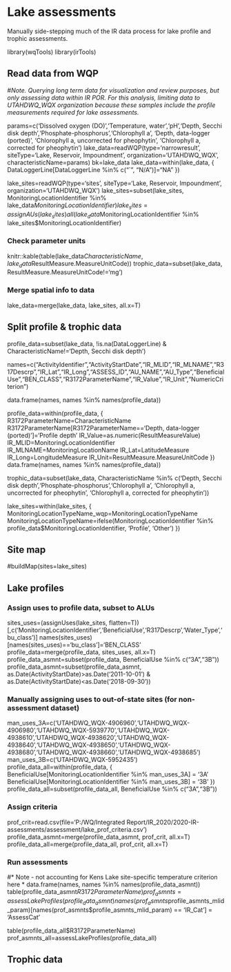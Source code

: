 # Lake assessments
Manually side-stepping much of the IR data process for lake profile and trophic assessments.

library(wqTools)
library(irTools)

## Read data from WQP
#*Note. Querying long term data for visualization and review purposes, but only assessing data within IR POR. For this analysis, limiting data to UTAHDWQ_WQX organization because these samples include the profile measurements required for lake assessments.*

params=c('Dissolved oxygen (DO)','Temperature, water','pH','Depth, Secchi disk depth','Phosphate-phosphorus','Chlorophyll a', 'Depth, data-logger (ported)', 'Chlorophyll a, uncorrected for pheophytin', 'Chlorophyll a, corrected for pheophytin')
lake_data=readWQP(type='narrowresult', siteType='Lake, Reservoir, Impoundment', organization='UTAHDWQ_WQX', characteristicName=params)
bk=lake_data
lake_data=within(lake_data, {
	DataLoggerLine[DataLoggerLine %in% c("`", "N/A")]="NA"
})

lake_sites=readWQP(type='sites', siteType='Lake, Reservoir, Impoundment', organization='UTAHDWQ_WQX')
lake_sites=subset(lake_sites, MonitoringLocationIdentifier %in% lake_data$MonitoringLocationIdentifier)
lake_sites=assignAUs(lake_sites)
all(lake_data$MonitoringLocationIdentifier %in% lake_sites$MonitoringLocationIdentifier)

### Check parameter units
knitr::kable(table(lake_data$CharacteristicName, lake_data$ResultMeasure.MeasureUnitCode))
trophic_data=subset(lake_data, ResultMeasure.MeasureUnitCode!='mg')

### Merge spatial info to data
lake_data=merge(lake_data, lake_sites, all.x=T)

## Split profile & trophic data
profile_data=subset(lake_data, !is.na(DataLoggerLine) & CharacteristicName!='Depth, Secchi disk depth')

names=c("ActivityIdentifier","ActivityStartDate","IR_MLID","IR_MLNAME","R317Descrp","IR_Lat","IR_Long","ASSESS_ID","AU_NAME","AU_Type","BeneficialUse","BEN_CLASS","R3172ParameterName","IR_Value","IR_Unit","NumericCriterion")

data.frame(names, names %in% names(profile_data))

profile_data=within(profile_data, {
	R3172ParameterName=CharacteristicName
	R3172ParameterName[R3172ParameterName=='Depth, data-logger (ported)']='Profile depth'
	IR_Value=as.numeric(ResultMeasureValue)
	IR_MLID=MonitoringLocationIdentifier
	IR_MLNAME=MonitoringLocationName
	IR_Lat=LatitudeMeasure
	IR_Long=LongitudeMeasure
	IR_Unit=ResultMeasure.MeasureUnitCode
})	
data.frame(names, names %in% names(profile_data))

trophic_data=subset(lake_data, CharacteristicName %in% c('Depth, Secchi disk depth','Phosphate-phosphorus','Chlorophyll a', 'Chlorophyll a, uncorrected for pheophytin', 'Chlorophyll a, corrected for pheophytin'))

lake_sites=within(lake_sites, {
	MonitoringLocationTypeName_wqp=MonitoringLocationTypeName
	MonitoringLocationTypeName=ifelse(MonitoringLocationIdentifier %in% profile_data$MonitoringLocationIdentifier, 'Profile', 'Other')
})

## Site map
#buildMap(sites=lake_sites)

## Lake profiles
### Assign uses to profile data, subset to ALUs
sites_uses=(assignUses(lake_sites, flatten=T))[,c('MonitoringLocationIdentifier','BeneficialUse','R317Descrp','Water_Type','bu_class')]
names(sites_uses)[names(sites_uses)=='bu_class']='BEN_CLASS'
profile_data=merge(profile_data, sites_uses, all.x=T)
profile_data_asmnt=subset(profile_data, BeneficialUse %in% c("3A","3B"))
profile_data_asmnt=subset(profile_data_asmnt, as.Date(ActivityStartDate)>as.Date('2011-10-01') & as.Date(ActivityStartDate)<as.Date('2018-09-30'))

### Manually assigning uses to out-of-state sites (for non-assessment dataset)
man_uses_3A=c('UTAHDWQ_WQX-4906960','UTAHDWQ_WQX-4906980','UTAHDWQ_WQX-5939770','UTAHDWQ_WQX-4938610','UTAHDWQ_WQX-4938620','UTAHDWQ_WQX-4938640','UTAHDWQ_WQX-4938650','UTAHDWQ_WQX-4938680','UTAHDWQ_WQX-4938660','UTAHDWQ_WQX-4938685')
man_uses_3B=c('UTAHDWQ_WQX-5952435')
profile_data_all=within(profile_data, {
	BeneficialUse[MonitoringLocationIdentifier %in% man_uses_3A] = '3A'
	BeneficialUse[MonitoringLocationIdentifier %in% man_uses_3B] = '3B'
})
profile_data_all=subset(profile_data_all, BeneficialUse %in% c("3A","3B"))


### Assign criteria
prof_crit=read.csv(file='P:/WQ/Integrated Report/IR_2020/2020-IR-assessments/assessment/lake_prof_criteria.csv')
profile_data_asmnt=merge(profile_data_asmnt, prof_crit, all.x=T)
profile_data_all=merge(profile_data_all, prof_crit, all.x=T)

### Run assessments
#* Note - not accounting for Kens Lake site-specific temperature criterion here *
data.frame(names, names %in% names(profile_data_asmnt))
table(profile_data_asmnt$R3172ParameterName)
prof_asmnts=assessLakeProfiles(profile_data_asmnt)
names(prof_asmnts$profile_asmnts_mlid_param)[names(prof_asmnts$profile_asmnts_mlid_param) == 'IR_Cat'] = 'AssessCat'

table(profile_data_all$R3172ParameterName)
prof_asmnts_all=assessLakeProfiles(profile_data_all)







## Trophic data

